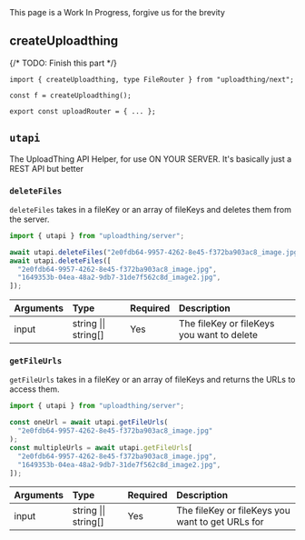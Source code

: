 
<Callout type="warning">
  This page is a Work In Progress, forgive us for the brevity
</Callout>

## createUploadthing

{/* TODO: Finish this part */}

```tsx
import { createUploadthing, type FileRouter } from "uploadthing/next";

const f = createUploadthing();

export const uploadRouter = { ... };
```

## `utapi`

The UploadThing API Helper, for use ON YOUR SERVER. It's basically just a REST API but better

### `deleteFiles`

`deleteFiles` takes in a fileKey or an array of fileKeys and deletes them from the server.

```ts
import { utapi } from "uploadthing/server";

await utapi.deleteFiles("2e0fdb64-9957-4262-8e45-f372ba903ac8_image.jpg");
await utapi.deleteFiles([
  "2e0fdb64-9957-4262-8e45-f372ba903ac8_image.jpg",
  "1649353b-04ea-48a2-9db7-31de7f562c8d_image2.jpg",
]);
```

| Arguments | Type                 | Required | Description                                |
| :-------- | :------------------- | :------- | :----------------------------------------- |
| input     | string \|\| string[] | Yes      | The fileKey or fileKeys you want to delete |

### `getFileUrls`

`getFileUrls` takes in a fileKey or an array of fileKeys and returns the URLs to access them.

```ts
import { utapi } from "uploadthing/server";

const oneUrl = await utapi.getFileUrls(
  "2e0fdb64-9957-4262-8e45-f372ba903ac8_image.jpg"
);
const multipleUrls = await utapi.getFileUrls[
  "2e0fdb64-9957-4262-8e45-f372ba903ac8_image.jpg",
  "1649353b-04ea-48a2-9db7-31de7f562c8d_image2.jpg",
]);
```

| Arguments | Type                 | Required | Description                                      |
| :-------- | :------------------- | :------- | :----------------------------------------------- |
| input     | string \|\| string[] | Yes      | The fileKey or fileKeys you want to get URLs for |
